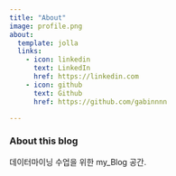 ```yaml
---
title: "About"
image: profile.png
about:
  template: jolla
  links:
    - icon: linkedin
      text: LinkedIn
      href: https://linkedin.com
    - icon: github
      text: Github
      href: https://github.com/gabinnnn

---
```


### About this blog

데이터마이닝 수업을 위한 my_Blog 공간.
